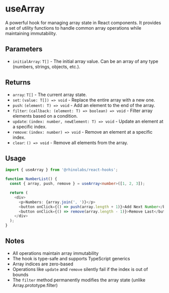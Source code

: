 # useArray

A powerful hook for managing array state in React components. It provides a set of utility functions to handle common array operations while maintaining immutability.

## Parameters

- `initialArray`: `T[]` - The initial array value. Can be an array of any type (numbers, strings, objects, etc.).

## Returns

- `array`: `T[]` - The current array state.
- `set`: `(value: T[]) => void` - Replace the entire array with a new one.
- `push`: `(element: T) => void` - Add an element to the end of the array.
- `filter`: `(callback: (element: T) => boolean) => void` - Filter array elements based on a condition.
- `update`: `(index: number, newElement: T) => void` - Update an element at a specific index.
- `remove`: `(index: number) => void` - Remove an element at a specific index.
- `clear`: `() => void` - Remove all elements from the array.

## Usage

```typescript
import { useArray } from '@rhinolabs/react-hooks';

function NumberList() {
  const { array, push, remove } = useArray<number>([1, 2, 3]);

  return (
    <div>
      <p>Numbers: {array.join(', ')}</p>
      <button onClick={() => push(array.length + 1)}>Add Next Number</button>
      <button onClick={() => remove(array.length - 1)}>Remove Last</button>
    </div>
  );
}
```

## Notes

- All operations maintain array immutability
- The hook is type-safe and supports TypeScript generics
- Array indices are zero-based
- Operations like `update` and `remove` silently fail if the index is out of bounds
- The `filter` method permanently modifies the array state (unlike Array.prototype.filter)
